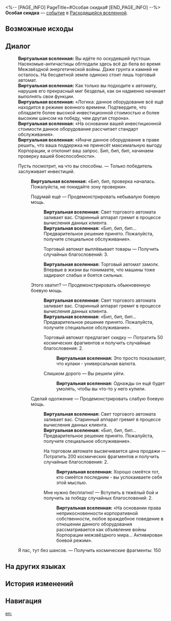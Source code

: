 <%-- [PAGE_INFO]
PageTitle=#Особая скидка#
[END_PAGE_INFO] --%>
{{Дополнить}}
{{ВВ Событие Инфобокс
|id                 = 22401
|Название           = 
|Изображение        = Событие ВВ Состязание.png
|Испытание_в_вв     = 
|Испытание_в_рое    = 
|Испытание_в_зиш    = 
|Испытание_в_рв     = Неизвестно
|Испытание_в_облнеп = 
|Требования         = 
|Пред               = 
|След               = 
|Упоминания         = 
|Порядок            = 
|Порядок_рв         = 106
}}
'''Особая скидка''' — [[Расходящаяся вселенная/События|событие]] в [[Расходящаяся вселенная|Расходящейся вселенной]].

==Возможные исходы==
{{Возможные исходы
|Выбор_1 = Пусть посмотрит, на что вы способны.

|Выбор_1_1 = Подумай ещё

|Выбор_1_1_1 = Торговый автомат выплёвывает товары
|Результат_1_1_1 = Получить случайных благословений: 3.

|Выбор_1_2 = Этого хватит?

|Выбор_1_2_1 = Торговый автомат предлагает скидку
|Результат_1_2_1 = Потратить 50 космических фрагментов и получить случайные благословения: 2.

|Выбор_1_2_2 = Слишком дорого
|Результат_1_2_2 = Вы решили уйти.

|Выбор_1_3 = Сделай одолжение

|Выбор_1_3_1 = На торговом автомате высвечивается цена продажи
|Результат_1_3_1 = Потратить 200 космических фрагментов и получить случайные благословения: 2.

|Выбор_1_3_2 = Мне нужно бесплатно!
|Результат_1_3_2 = Вступить в тяжёлый бой и получить за победу случайных благословений: 2.

|Выбор_2 = Я пас, тут без шансов.
|Результат_2 = Получить космические фрагменты: 150.
}}

==Диалог==
{{Диалог Начало}}
:'''Виртуальная вселенная:''' Вы идёте по оскудевшей пустоши. Насекомые-античастицы обглодали здесь всё до бела во время Межзвёздной энергетической войны. Даже грунта и камней не осталось. На бесцветной земле одиноко стоит лишь торговый автомат.
:'''Виртуальная вселенная:''' Как только вы подходите к автомату, нарушив его прекрасный миг безделья, как он надменно начинает выполнять свои функции.
:'''Виртуальная вселенная:''' «Логика: данное оборудование всё ещё находится в режиме военного времени. Подтвердите, что обладаете более высокой инвестиционной стоимостью и более высоким шансом на победу, чем другая сторона».
:'''Виртуальная вселенная:''' «На основании вашей инвестиционной стоимости данное оборудование рассчитает стандарт обслуживания».
:'''Виртуальная вселенная:''' «Иначе данное оборудование в праве решить, что ваша поддержка не принесёт максимальную выгоду Корпорации, и отклонит ваш запрос. Бип, бип, бип, начинаем проверку вашей боеспособности».
:{{Диалог|Звезда}} Пусть посмотрит, на что вы способны. &mdash; Только победитель заслуживает инвестиций.
::'''Виртуальная вселенная:''' «Бип, бип, проверка началась. Пожалуйста, не покидайте зону проверки».
::{{Диалог|Звезда}} Подумай ещё &mdash; Продемонстрировать небывалую боевую мощь.
:::'''Виртуальная вселенная:''' Свет торгового автомата заливает вас. Старинный аппарат гремит в процессе вычисления данных клиента.
:::'''Виртуальная вселенная:''' «Бип, бип, бип... Предварительное решение принято. Пожалуйста, получите специальное обслуживание».
:::{{Диалог|Звезда}} Торговый автомат выплёвывает товары &mdash; Получить случайных благословений: 3.
:::'''Виртуальная вселенная:''' Торговый автомат замолк. Впервые в жизни вы понимаете, что машины тоже задирают слабых и боятся сильных.
::{{Диалог|Звезда}} Этого хватит? &mdash; Продемонстрировать обыкновенную боевую мощь.
:::'''Виртуальная вселенная:''' Свет торгового автомата заливает вас. Старинный аппарат гремит в процессе вычисления данных клиента.
:::'''Виртуальная вселенная:''' «Бип, бип, бип... Предварительное решение принято. Пожалуйста, получите специальное обслуживание».
:::{{Диалог|Звезда}} Торговый автомат предлагает скидку &mdash; Потратить 50 космических фрагментов и получить случайные благословения: 2.
::::'''Виртуальная вселенная:''' Это просто показывает, что кулаки - универсальная валюта.
:::{{Диалог|Звезда}} Слишком дорого &mdash; Вы решили уйти.
::::'''Виртуальная вселенная:''' Однажды он ещё будет умолять, чтобы вы что-то у него купили.
::{{Диалог|Звезда}} Сделай одолжение &mdash; Продемонстрировать слабую боевую мощь.
:::'''Виртуальная вселенная:''' Свет торгового автомата заливает вас. Старинный аппарат гремит в процессе вычисления данных клиента.
:::'''Виртуальная вселенная:''' «Бип, бип, бип... Предварительное решение принято. Пожалуйста, получите специальное обслуживание».
:::{{Диалог|Звезда}} На торговом автомате высвечивается цена продажи &mdash; Потратить 200 космических фрагментов и получить случайные благословения: 2.
::::'''Виртуальная вселенная:''' Хорошо смеётся тот, кто смеётся последним - вы успокаиваете себя этой мыслью.
:::{{Диалог|Звезда}} Мне нужно бесплатно! &mdash; Вступить в тяжёлый бой и получить за победу случайных благословений: 2.
::::'''Виртуальная вселенная:''' «На основании права неприкосновенности корпоративной собственности, любое враждебное поведение в отношении данного оборудования рассматривается как объявление войны Корпорации межзвёздного мира... Активирован боевой режим».
:{{Диалог|Звезда}} Я пас, тут без шансов. &mdash; Получить космические фрагменты: 150
{{Диалог Конец}}

==На других языках==
{{На других языках
|en   = Special Discount
|zhs  = 特别优惠
|zht  = 特別優惠
|ja   = {{Rubi|特別割引|とくべつわりびき}}
|ko   = 특별 할인
|es   = Descuento especial
|fr   = Offre spéciale
|ru   = Особая скидка
|th   = ลดราคาพิเศษ
|vi   = Ưu Đãi Đặc Biệt
|de   = Sonderangebot
|id   = Diskon Spesial
|pt   = Desconto Especial
}}

==История изменений==
{{История изменений|null}}

==Навигация==
{{События ВВ Навбокс}}

[[en:]]